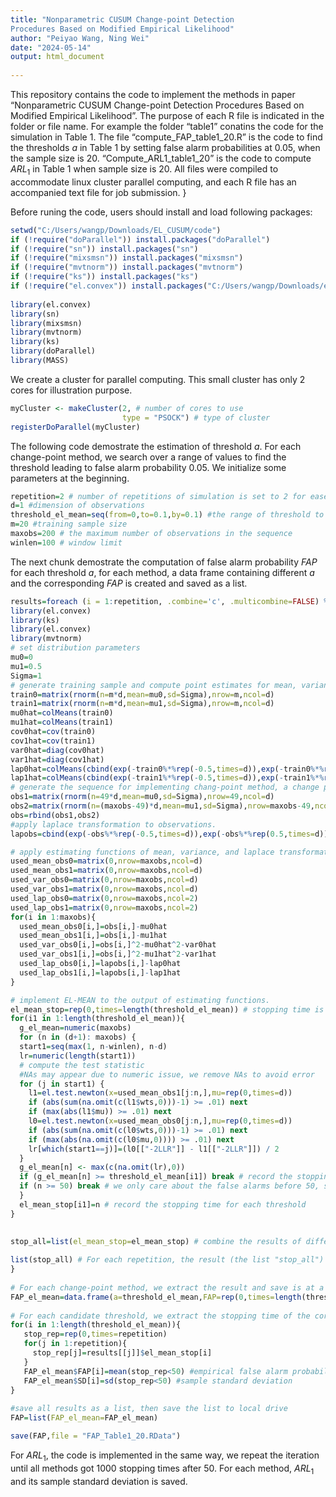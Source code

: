 ---
title: "Nonparametric CUSUM Change-point Detection
Procedures Based on Modified Empirical Likelihood"
author: "Peiyao Wang, Ning Wei"
date: "2024-05-14"
output: html_document
 
---
 
This repository contains the code to implement the methods in paper  "Nonparametric CUSUM Change-point Detection
Procedures Based on Modified Empirical Likelihood". The purpose of each R file is indicated in the folder or file name. For example the folder "table1" conatins the code for the simulation in Table 1. The file "compute_FAP_table1_20.R" is the code to find the thresholds $a$ in Table 1 by setting false alarm probabilities at 0.05, when the sample size is 20. "Compute_ARL1_table1_20" is the code to compute $ARL_1$ in Table 1 when sample size is 20. All files were compiled to accommodate linux cluster parallel computing, and each R file has an accompanied text file for job submission. }

Before runing the code, users should install and load following packages: 
```{r}

setwd("C:/Users/wangp/Downloads/EL_CUSUM/code")
if (!require("doParallel")) install.packages("doParallel")
if (!require("sn")) install.packages("sn")
if (!require("mixsmsn")) install.packages("mixsmsn")
if (!require("mvtnorm")) install.packages("mvtnorm")
if (!require("ks")) install.packages("ks")
if (!require("el.convex")) install.packages("C:/Users/wangp/Downloads/el.convex_1.0.tar.gz")
 
library(el.convex)
library(sn)
library(mixsmsn)
library(mvtnorm)
library(ks)
library(doParallel)
library(MASS)
```
We create a cluster for parallel computing. This small cluster has only 2 cores for illustration purpose.

```{r}
myCluster <- makeCluster(2, # number of cores to use
                         type = "PSOCK") # type of cluster
registerDoParallel(myCluster)


```
The following code demostrate the estimation of threshold $a$. For each change-point method, we search over a range of values to find the threshold leading to false alarm probability 0.05.
We initialize some parameters at the beginning.
```{r}
 
repetition=2 # number of repetitions of simulation is set to 2 for ease of illustration.
d=1 #dimension of observations
threshold_el_mean=seq(from=0,to=0.1,by=0.1) #the range of threshold to search for EL-MEAN, only for illustration.
m=20 #training sample size
maxobs=200 # the maximum number of observations in the sequence
winlen=100 # window limit

```

The next chunk demostrate the computation of false alarm probability $FAP$ for each threshold $a$, for each method, a data frame containing different $a$ and the corresponding $FAP$ is created  and saved as a list.

```{r}
results=foreach (i = 1:repetition, .combine='c', .multicombine=FALSE) %dopar% {
library(el.convex)
library(ks)
library(el.convex)
library(mvtnorm)
# set distribution parameters 
mu0=0
mu1=0.5
Sigma=1
# generate training sample and compute point estimates for mean, variance, covariance matrix, and laplace transformation
train0=matrix(rnorm(n=m*d,mean=mu0,sd=Sigma),nrow=m,ncol=d)
train1=matrix(rnorm(n=m*d,mean=mu1,sd=Sigma),nrow=m,ncol=d)
mu0hat=colMeans(train0)
mu1hat=colMeans(train1)
cov0hat=cov(train0)
cov1hat=cov(train1)
var0hat=diag(cov0hat)
var1hat=diag(cov1hat)
lap0hat=colMeans(cbind(exp(-train0%*%rep(-0.5,times=d)),exp(-train0%*%rep(0.5,times=d))))
lap1hat=colMeans(cbind(exp(-train1%*%rep(-0.5,times=d)),exp(-train1%*%rep(0.5,times=d))))
# generate the sequence for implementing chang-point method, a change point is created at the 50th point
obs1=matrix(rnorm(n=49*d,mean=mu0,sd=Sigma),nrow=49,ncol=d)
obs2=matrix(rnorm(n=(maxobs-49)*d,mean=mu1,sd=Sigma),nrow=maxobs-49,ncol=d)
obs=rbind(obs1,obs2)
#apply laplace transformation to observations.
lapobs=cbind(exp(-obs%*%rep(-0.5,times=d)),exp(-obs%*%rep(0.5,times=d)))

# apply estimating functions of mean, variance, and laplace transformation to data
used_mean_obs0=matrix(0,nrow=maxobs,ncol=d)
used_mean_obs1=matrix(0,nrow=maxobs,ncol=d)
used_var_obs0=matrix(0,nrow=maxobs,ncol=d)
used_var_obs1=matrix(0,nrow=maxobs,ncol=d)
used_lap_obs0=matrix(0,nrow=maxobs,ncol=2)
used_lap_obs1=matrix(0,nrow=maxobs,ncol=2)
for(i in 1:maxobs){
  used_mean_obs0[i,]=obs[i,]-mu0hat
  used_mean_obs1[i,]=obs[i,]-mu1hat
  used_var_obs0[i,]=obs[i,]^2-mu0hat^2-var0hat
  used_var_obs1[i,]=obs[i,]^2-mu1hat^2-var1hat
  used_lap_obs0[i,]=lapobs[i,]-lap0hat
  used_lap_obs1[i,]=lapobs[i,]-lap1hat
}

# implement EL-MEAN to the output of estimating functions.
el_mean_stop=rep(0,times=length(threshold_el_mean)) # stopping time is obtained for each candidate threshold
for(i1 in 1:length(threshold_el_mean)){
  g_el_mean=numeric(maxobs)
  for (n in (d+1): maxobs) {
  start1=seq(max(1, n-winlen), n-d)
  lr=numeric(length(start1))
  # compute the test statistic
  #NAs may appear due to numeric issue, we remove NAs to avoid error
  for (j in start1) {
    l1=el.test.newton(x=used_mean_obs1[j:n,],mu=rep(0,times=d))
    if (abs(sum(na.omit(c(l1$wts,0)))-1) >= .01) next
    if (max(abs(l1$mu)) >= .01) next
    l0=el.test.newton(x=used_mean_obs0[j:n,],mu=rep(0,times=d))
    if (abs(sum(na.omit(c(l0$wts,0)))-1) >= .01) next
    if (max(abs(na.omit(c(l0$mu,0)))) >= .01) next
    lr[which(start1==j)]=(l0[["-2LLR"]] - l1[["-2LLR"]]) / 2
  }
  g_el_mean[n] <- max(c(na.omit(lr),0))
  if (g_el_mean[n] >= threshold_el_mean[i1]) break # record the stopping time before 50
  if (n >= 50) break # we only care about the false alarms before 50, so no need to continue
  } 
  el_mean_stop[i1]=n # record the stopping time for each threshold
}

 
stop_all=list(el_mean_stop=el_mean_stop) # combine the results of different  methods to a list
              
list(stop_all) # For each repetition, the result (the list "stop_all") is saved as an element in a list              
}              
 
# For each change-point method, we extract the result and save is at a data frame.             
FAP_el_mean=data.frame(a=threshold_el_mean,FAP=rep(0,times=length(threshold_el_mean)),SD=rep(0,times=length(threshold_el_mean)))
 
# For each candidate threshold, we extract the stopping time of the corresponding method, and compute false alarm probability
for(i in 1:length(threshold_el_mean)){
   stop_rep=rep(0,times=repetition)
   for(j in 1:repetition){
     stop_rep[j]=results[[j]]$el_mean_stop[i]
   }
   FAP_el_mean$FAP[i]=mean(stop_rep<50) #empirical false alarm probability
   FAP_el_mean$SD[i]=sd(stop_rep<50) #sample standard deviation
}
 
#save all results as a list, then save the list to local drive 
FAP=list(FAP_el_mean=FAP_el_mean) 

save(FAP,file = "FAP_Table1_20.RData")
```
For $ARL_1$, the code is implemented in the same way, we repeat the iteration until all methods got 1000 stopping times after 50. For each method, $ARL_1$ and its sample standard deviation is saved.
 

